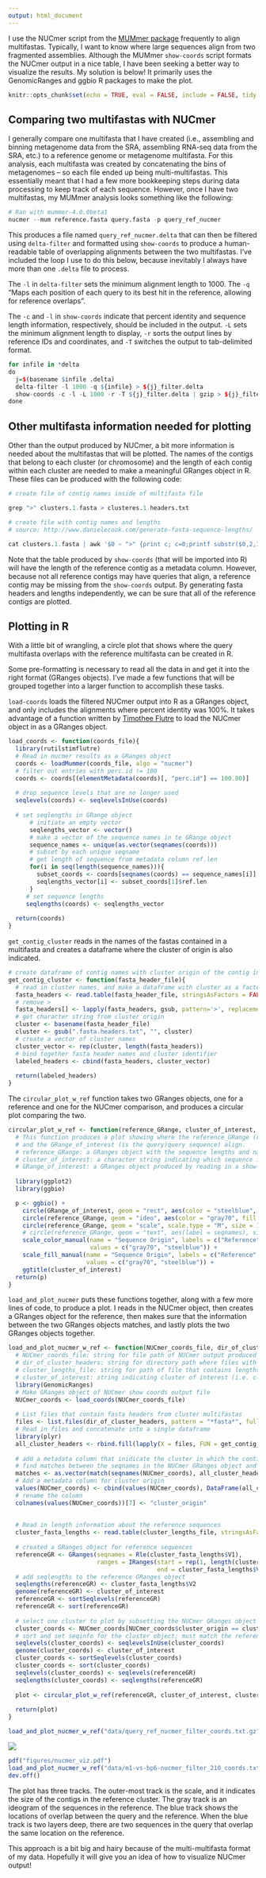 ```yaml
---
output: html_document
---
```


I use the NUCmer script from the [MUMmer package](https://github.com/mummer4/mummer) frequently to align multifastas. Typically, I want to know where large sequences align from two fragmented assemblies. Although the MUMmer `show-coords` script formats the NUCmer output in a nice table, I have been seeking a better way to visualize the results. My solution is below! It primarily uses the GenomicRanges and ggbio R packages to make the plot. 

```r
knitr::opts_chunk$set(echo = TRUE, eval = FALSE, include = FALSE, tidy = TRUE, message = FALSE)
```

## Comparing two multifastas with NUCmer

I generally compare one multifasta that I have created (i.e., assembling and binning metagenome data from the SRA, assembling RNA-seq data from the SRA, etc.) to a reference genome or metagenome multifasta. For this analysis, each multifasta was created by concatenating the bins of metagenomes -- so each file ended up being multi-multifastas. This essentially meant that I had a few more bookkeeping steps during data processing to keep track of each sequence. However, once I have two multifastas, my MUMmer analysis looks something like the following:

```r
# Ran with mummer-4.0.0beta1
nucmer --mum reference.fasta query.fasta -p query_ref_nucmer
```

This produces a file named `query_ref_nucmer.delta` that can then be filtered using `delta-filter` and formatted using `show-coords` to produce a human-readable table of overlapping alignments between the two multifastas. I've included the loop I use to do this below, because inevitably I always have more than one `.delta` file to process. 

The `-l` in `delta-filter` sets the minimum alignment length to 1000. The `-q` "Maps each position of each query to its best hit in the reference, allowing for reference overlaps".

The `-c` and `-l` in `show-coords` indicate that percent identity and sequence length information, respectively, should be included in the output. `-L` sets the minimum alignment length to display, `-r` sorts the output lines by reference IDs and coordinates, and `-T` switches the output to tab-delimited format.

```r
for infile in *delta
do
  j=$(basename $infile .delta)
  delta-filter -l 1000 -q ${infile} > ${j}_filter.delta
  show-coords -c -l -L 1000 -r -T ${j}_filter.delta | gzip > ${j}_filter_coords.txt.gz
done
```

## Other multifasta information needed for plotting

Other than the output produced by NUCmer, a bit more information is needed about the multifastas that will be plotted. The names of the contigs that belong to each cluster (or chromosome) and the length of each contig within each cluster are needed to make a meaningful GRanges object in R. These files can be produced with the following code:

```r
# create file of contig names inside of multifasta file

grep ">" clusters.1.fasta > clusteres.1.headers.txt
```
```r
# create file with contig names and lengths
# source: http://www.danielecook.com/generate-fasta-sequence-lengths/

cat clusters.1.fasta | awk '$0 ~ ">" {print c; c=0;printf substr($0,2,100) "\t"; } $0 !~ ">" {c+=length($0);} END { print c; }' > clusters.1.lengths.txt 
```

Note that the table produced by `show-coords` (that will be imported into R) will have the length of the reference contig as a metadata column. However, because not all reference contigs may have queries that align, a reference contig may be missing from the `show-coords` output. By generating fasta headers and lengths independently, we can be sure that all of the reference contigs are plotted.

## Plotting in R

With a little bit of wrangling, a circle plot that shows where the query multifasta overlaps with the reference multifasta can be created in R.

Some pre-formatting is necessary to read all the data in and get it into the right format (GRanges objects). I've made a few functions that will be grouped together into a larger function to accomplish these tasks.

`load-coords` loads the filtered NUCmer output into R as a GRanges object, and only includes the alignments where percent identity was 100%. It takes advantage of a function written by [Timothee Flutre](https://github.com/timflutre) to load the NUCmer object in as a GRanges object. 
```r
load_coords <- function(coords_file){ 
  library(rutilstimflutre)
  # Read in nucmer results as a GRanges object
  coords <- loadMummer(coords_file, algo = "nucmer")
  # filter out entries with perc.id != 100
  coords <- coords[(elementMetadata(coords)[, "perc.id"] == 100.00)]
  
  # drop sequence levels that are no longer used 
  seqlevels(coords) <- seqlevelsInUse(coords)
  
  # set seqlengths in GRange object
      # initiate an empty vector
      seqlengths_vector <- vector()
      # make a vector of the sequence names in te GRange object
      sequence_names <- unique(as.vector(seqnames(coords)))
      # subset by each unique seqname
      # get length of sequence from metadata column ref.len
      for(i in seq(length(sequence_names))){
        subset_coords <- coords[seqnames(coords) == sequence_names[i]]
        seqlengths_vector[i] <- subset_coords[1]$ref.len
      }
     # set sequence lengths 
     seqlengths(coords) <- seqlengths_vector
  
  return(coords)
}
```

`get_contig_cluster` reads in the names of the fastas contained in a multifasta and creates a dataframe where the cluster of origin is also indicated.

```r
# create dataframe of contig names with cluster origin of the contig indicated in a separate column
get_contig_cluster <- function(fasta_header_file){
  # read in cluster names, and make a dataframe with cluster as a factor
  fasta_headers <- read.table(fasta_header_file, stringsAsFactors = FALSE)
  # remove >
  fasta_headers[] <- lapply(fasta_headers, gsub, pattern='>', replacement='')
  # get character string from cluster origin
  cluster <- basename(fasta_header_file)
  cluster <- gsub(".fasta.headers.txt", "", cluster)
  # create a vector of cluster names
  cluster_vector <- rep(cluster, length(fasta_headers))
  # bind together fasta header names and cluster identifier
  labeled_headers <- cbind(fasta_headers, cluster_vector)
  
  return(labeled_headers)
}
```

The `circular_plot_w_ref` function takes two GRanges objects, one for a reference and one for the NUCmer comparison, and produces a circular plot comparing the two.

```r
circular_plot_w_ref <- function(reference_GRange, cluster_of_interest, GRange_of_interest){
  # This function produces a plot showing where the reference_GRange (reference sequence) , 
  # and the GRange_of_interest (is the query)query sequence) align. 
  # reference_GRange: a GRanges object with the sequence lengths and names for a reference sequence
  # cluster_of_interest: a character string indicating which sequence is plotted; used for the title
  # GRange_of_interest: a GRanges object produced by reading in a show-coords processed NUCmer object.
  
  library(ggplot2)
  library(ggbio)

  p <- ggbio() + 
    circle(GRange_of_interest, geom = "rect", aes(color = "steelblue", fill = "steelblue")) + # NUCmer obj
    circle(reference_GRange, geom = "ideo", aes(color = "gray70", fill = "gray70")) + #Ideogram of ref genome
    circle(reference_GRange, geom = "scale", scale.type = "M", size = 1.5) + #Scale from seqlengths of ref genome
    # circle(reference_GRange, geom = "text", aes(label = seqnames), size = 2) + #Uncomment for sequence label
    scale_color_manual(name = "Sequence Origin", labels = c("Reference", "Query"), 
                       values = c("gray70", "steelblue")) +
    scale_fill_manual(name = "Sequence Origin", labels = c("Reference", "Query"), 
                      values = c("gray70", "steelblue")) +
    ggtitle(cluster_of_interest)
  return(p)
}
```

`load_and_plot_nucmer` puts these functions together, along with a few more lines of code, to produce a plot. I reads in the NUCmer object, then creates a GRanges object for the reference, then makes sure that the information between the two GRanges objects matches, and lastly plots the two GRanges objects together.

```r
load_and_plot_nucmer_w_ref <- function(NUCmer_coords_file, dir_of_cluster_headers, cluster_lengths_file, cluster_of_interest){
  # NUCmer_coords_file: string for file path of NUCmer output produced by show coords
  # dir_of_cluster_headers: string for directory path where files with names of cluster headers are 
  # cluster_lengths_file: string for path of file that contains lengths of contigs for cluster of interest
  # cluster_of_interest: string indicating cluster of interest (i.e. clusters.1).
  library(GenomicRanges)
  # Make GRanges object of NUCmer show coords output file
  NUCmer_coords <- load_coords(NUCmer_coords_file)
  
  # List files that contain fasta headers from cluster multifastas
  files <- list.files(dir_of_cluster_headers, pattern = "*fasta*", full.names = TRUE)
  # Read in files and concatenate into a single dataframe
  library(plyr)
  all_cluster_headers <- rbind.fill(lapply(X = files, FUN = get_contig_cluster))
  
  # add a metadata column that inidicate the cluster in which the contig is located
  # find matches between the seqnames in the NUCmer GRanges object and the names of fastas in the clusters
  matches <- as.vector(match(seqnames(NUCmer_coords), all_cluster_headers$V1))
  # Add a metadata column for cluster origin
  values(NUCmer_coords) <- cbind(values(NUCmer_coords), DataFrame(all_cluster_headers$cluster_vector[matches]))
  # rename the column 
  colnames(values(NUCmer_coords))[7] <- "cluster_origin"
  
  
  # Read in length information about the reference sequences
  cluster_fasta_lengths <- read.table(cluster_lengths_file, stringsAsFactors = FALSE)
  
  # created a GRanges object for reference sequences
  referenceGR <- GRanges(seqnames = Rle(cluster_fasta_lengths$V1),
                         ranges = IRanges(start = rep(1, length(cluster_fasta_lengths$V2)), 
                                          end = cluster_fasta_lengths$V2))
  # add seqlengths to the reference GRanges object 
  seqlengths(referenceGR) <- cluster_fasta_lengths$V2
  genome(referenceGR) <- cluster_of_interest
  referenceGR <- sortSeqlevels(referenceGR)
  referenceGR <- sort(referenceGR)
  
  # select one cluster to plot by subsetting the NUCmer GRanges object
  cluster_coords <- NUCmer_coords[NUCmer_coords$cluster_origin == cluster_of_interest]
  # sort and set seqinfo for the cluster object; must match the reference_GRange obj for proper plotting
  seqlevels(cluster_coords) <- seqlevelsInUse(cluster_coords)
  genome(cluster_coords) <- cluster_of_interest
  cluster_coords <- sortSeqlevels(cluster_coords)
  cluster_coords <- sort(cluster_coords)
  seqlevels(cluster_coords) <- seqlevels(referenceGR)
  seqlengths(cluster_coords) <- seqlengths(referenceGR)
  
  plot <- circular_plot_w_ref(referenceGR, cluster_of_interest, cluster_coords)
  
  return(plot)
}
```
```r
load_and_plot_nucmer_w_ref("data/query_ref_nucmer_filter_coords.txt.gz", "data/headers/", "data/headers/clusters.4.lengths.txt", "clusters.4")
```
![](../img/post_imgs/nucmer_viz.png)

```r
pdf("figures/nucmer_viz.pdf")
load_and_plot_nucmer_w_ref("data/m1-vs-bp6-nucmer_filter_210_coords.txt.gz", "data/bp6_headers/", "data/bp6_headers/clusters.4.lengths.txt", "clusters.4")
dev.off()
```

The plot has three tracks. The outer-most track is the scale, and it indicates the size of the contigs in the reference cluster. The gray track is an ideogram of the sequences in the reference. The blue track shows the locations of overlap between the query and the reference. When the blue track is two layers deep, there are two sequences in the query that overlap the same location on the reference.

This approach is a bit big and hairy because of the multi-multifasta format of my data. Hopefully it will give you an idea of how to visualize NUCmer output!